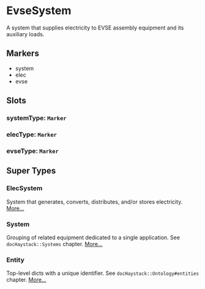 # EvseSystem
A system that supplies electricity to EVSE assembly equipment and its
auxiliary loads.
## Markers
- system
- elec
- evse

## Slots

### systemType: `Marker`

### elecType: `Marker`

### evseType: `Marker`


## Super Types
### ElecSystem
System that generates, converts, distributes, and/or stores electricity. 
[More...](./ElecSystem)

### System
Grouping of related equipment dedicated to a single application.
See `docHaystack::Systems` chapter. 
[More...](./System)

### Entity
Top-level dicts with a unique identifier.
See `docHaystack::Ontology#entities` chapter. 
[More...](./Entity)



